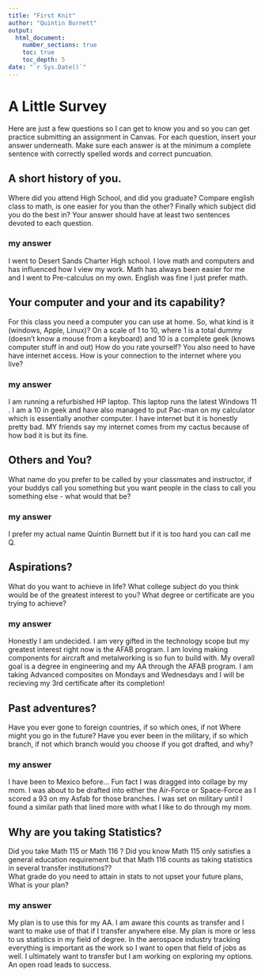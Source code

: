 ```yaml
---
title: "First Knit"
author: "Quintin Burnett"
output: 
  html_document:
    number_sections: true
    toc: true
    toc_depth: 5
date: "`r Sys.Date()`"   
---
```


# A Little Survey

Here are just a few questions so I can get to know you and so you can get practice submitting an assignment in Canvas.  For each question, insert your answer underneath. Make sure each answer is at the minimum a complete sentence with correctly spelled words and correct puncuation. 

## A short history of you.  
Where did you attend High School, and did you graduate? Compare english class to math, is one easier for you than the other? Finally which subject did you do the best in? Your answer should have at least two sentences devoted to each question.  
  
### my answer     
  I went to Desert Sands Charter High school. I love math and computers and has influenced how I view my work. Math has always been easier for me and I went to Pre-calculus on my own. English was fine I just prefer math.

     


## Your computer and your and its capability?  
 For this class  you need a computer you can use at home.  So, what kind is it (windows, Apple, Linux)?  On a scale of 1 to 10, where 1 is a total dummy (doesn't know a mouse from a keyboard) and 10 is a complete geek (knows computer stuff in and out) How do you rate yourself?  You also need to have have internet access. How is your connection to the internet where you live?

### my answer   
  I am running a refurbished HP laptop. This laptop runs the latest Windows 11 . I am a 10 in geek and have also managed to put Pac-man on my calculator which is essentially another computer. I have internet but it is honestly pretty bad. MY friends say my internet comes from my cactus because of how bad it is but its fine.
   

## Others and You?   
What name do you prefer to be called by your classmates and instructor, if your buddys call you something but you want people in the class to call you something else - what would that be? 

### my answer     
  
   I prefer my actual name Quintin Burnett but if it is too hard you can call me Q. 
 




## Aspirations?   
What do you want to achieve in life?  What college subject do you think would be of the greatest interest to you? What degree or certificate are you trying to achieve?

### my answer     
 Honestly I am undecided. I am very gifted in the technology scope but my greatest interest right now is the AFAB program. I am loving making components for aircraft and metalworking is so fun to build with. My overall goal is a degree in engineering and my AA through the AFAB program. I am taking Advanced composites on  Mondays and Wednesdays and I will be recieving my 3rd certificate after its completion!
   
 




## Past adventures?  
Have you ever gone to foreign countries, if so which ones, if not Where might you go in the future?  Have you ever been in the military, if so which branch, if not which branch would you choose if you got drafted, and why?

### my answer     
  
   I have been to Mexico before... Fun fact I was dragged into collage by my mom. I was about to be drafted into either the Air-Force or Space-Force as I scored a 93 on my Asfab for those branches. I was set on military until I found a similar path that lined more with what I like to do through my mom.
  




## Why are you taking Statistics?  
Did you take Math 115 or Math 116 ?  Did you know Math 115 only satisfies a general education requirement but that Math 116 counts as taking statistics in several transfer institutions??  
What grade do you need to attain in stats to not upset your future plans, What is your plan?  
 

### my answer     
  
   My plan is to use this for my AA. I am aware this counts as transfer and I want to make use of that if I transfer anywhere else. My plan is more or less to us statistics in my field of degree. In the aerospace industry tracking everything is important as the work so I want to open that field of jobs as well. I ultimately want to transfer but I am working on exploring my options. An open road leads to success.
 






  




